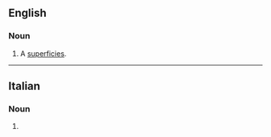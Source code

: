 ==English==

===Noun===
{{en-noun}}

# {{lb|en|obsolete}} A [[superficies]].
#: {{rfquotek|en|Dryden}}

{{Webster 1913}}

----

==Italian==

===Noun===
{{it-noun|f}}

# {{alt form|it|superficie}}